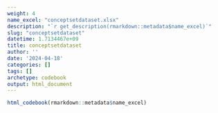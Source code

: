 ```yaml
---
weight: 4
name_excel: "conceptsetdataset.xlsx"
description: "`r get_description(rmarkdown::metadata$name_excel)`"
slug: "conceptsetdataset"
datetime: 1.7134467e+09
title: conceptsetdataset
author: ''
date: '2024-04-18'
categories: []
tags: []
archetype: codebook
output: html_document
---
```


```r
html_codebook(rmarkdown::metadata$name_excel)
```
